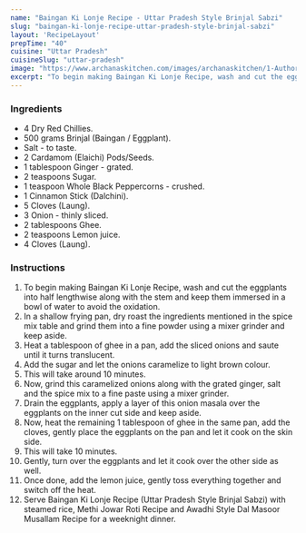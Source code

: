 ---
name: "Baingan Ki Lonje Recipe - Uttar Pradesh Style Brinjal Sabzi"
slug: "baingan-ki-lonje-recipe-uttar-pradesh-style-brinjal-sabzi"
layout: 'RecipeLayout'
prepTime: "40"
cuisine: "Uttar Pradesh"
cuisineSlug: "uttar-pradesh"
image: "https://www.archanaskitchen.com/images/archanaskitchen/1-Author/nithya.anantham/Baingan_Ke_Lonje_Recipe_UP_Style_Brinjal_Sabzi.jpg"
excerpt: "To begin making Baingan Ki Lonje Recipe, wash and cut the eggplants into half lengthwise along with the stem and keep them immersed in a bowl of water to avoid the oxidation"
---

### Ingredients

- 4 Dry Red Chillies.
- 500 grams Brinjal (Baingan / Eggplant).
- Salt - to taste.
- 2 Cardamom (Elaichi) Pods/Seeds.
- 1 tablespoon Ginger - grated.
- 2 teaspoons Sugar.
- 1 teaspoon Whole Black Peppercorns - crushed.
- 1 Cinnamon Stick (Dalchini).
- 5 Cloves (Laung).
- 3 Onion - thinly sliced.
- 2 tablespoons Ghee.
- 2 teaspoons Lemon juice.
- 4 Cloves (Laung).

### Instructions

1. To begin making Baingan Ki Lonje Recipe, wash and cut the eggplants into half lengthwise along with the stem and keep them immersed in a bowl of water to avoid the oxidation.
1. In a shallow frying pan, dry roast the ingredients mentioned in the spice mix table and grind them into a fine powder using a mixer grinder and keep aside.
1. Heat a tablespoon of ghee in a pan, add the sliced onions and saute until it turns translucent.
1. Add the sugar and let the onions caramelize to light brown colour.
1. This will take around 10 minutes.
1. Now, grind this caramelized onions along with the grated ginger, salt and the spice mix to a fine paste using a mixer grinder.
1. Drain the eggplants, apply a layer of this onion masala over the eggplants on the inner cut side and keep aside.
1. Now, heat the remaining 1 tablespoon of ghee in the same pan, add the cloves, gently place the eggplants on the pan and let it cook on the skin side.
1. This will take 10 minutes.
1. Gently, turn over the eggplants and let it cook over the other side as well.
1. Once done, add the lemon juice, gently toss everything together and switch off the heat.
1. Serve Baingan Ki Lonje Recipe (Uttar Pradesh Style Brinjal Sabzi) with steamed rice, Methi Jowar Roti Recipe and Awadhi Style Dal Masoor Musallam Recipe for a weeknight dinner.

